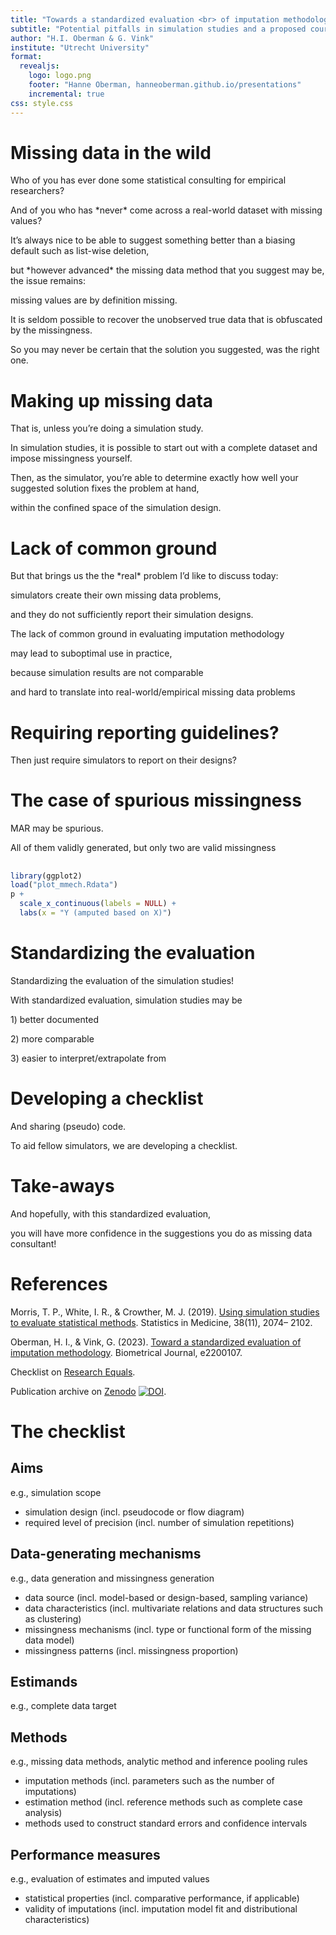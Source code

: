 ```yaml
---
title: "Towards a standardized evaluation <br> of imputation methodology"
subtitle: "Potential pitfalls in simulation studies and a proposed course of action"
author: "H.I. Oberman & G. Vink"
institute: "Utrecht University"
format:
  revealjs:
    logo: logo.png
    footer: "Hanne Oberman, hanneoberman.github.io/presentations"
    incremental: true
css: style.css
---
```


# Missing data in the wild

::: notes
Who of you has ever done some statistical consulting for empirical researchers?

And of you who has \*never\* come across a real-world dataset with missing values?

It's always nice to be able to suggest something better than a biasing default such as list-wise deletion,

but \*however advanced\* the missing data method that you suggest may be, the issue remains:

missing values are by definition missing.

It is seldom possible to recover the unobserved true data that is obfuscated by the missingness.

So you may never be certain that the solution you suggested, was the right one.
:::



# Making up missing data

::: notes
That is, unless you're doing a simulation study.

In simulation studies, it is possible to start out with a complete dataset and impose missingness yourself.

Then, as the simulator, you're able to determine exactly how well your suggested solution fixes the problem at hand,

within the confined space of the simulation design.
:::


# Lack of common ground

::: notes
But that brings us the the \*real\* problem I'd like to discuss today:

simulators create their own missing data problems,

and they do not sufficiently report their simulation designs.

The lack of common ground in evaluating imputation methodology

may lead to suboptimal use in practice,

because simulation results are not comparable

and hard to translate into real-world/empirical missing data problems
:::


# Requiring reporting guidelines?

::: notes
Then just require simulators to report on their designs?
:::

# The case of spurious missingness

::: notes
MAR may be spurious.

All of them validly generated, but only two are valid missingness
:::

##

```r
library(ggplot2)
load("plot_mmech.Rdata")
p + 
  scale_x_continuous(labels = NULL) +
  labs(x = "Y (amputed based on X)")
```

<!-- ![](plot.pdf){fig-alt="Three scatterplots with the probability to be missing on the y-axis and the amputed variable on the x-axis" fig-align="center"} -->

# Standardizing the evaluation

::: notes
Standardizing the evaluation of the simulation studies!

With standardized evaluation, simulation studies may be

1\) better documented

2\) more comparable

3\) easier to interpret/extrapolate from
:::

# Developing a checklist

::: notes
And sharing (pseudo) code.

To aid fellow simulators, we are developing a checklist.
:::

# Take-aways

::: notes
And hopefully, with this standardized evaluation,

you will have more confidence in the suggestions you do as missing data consultant!
:::

# References

Morris, T. P., White, I. R., & Crowther, M. J. (2019). [Using simulation studies to evaluate statistical methods](https://onlinelibrary.wiley.com/doi/10.1002/sim.8086). Statistics in Medicine, 38(11), 2074-- 2102.

Oberman, H. I., & Vink, G. (2023). [Toward a standardized evaluation of imputation methodology](https://doi.org/10.1002/bimj.202200107). Biometrical Journal, e2200107. 

Checklist on [Research Equals](https://doi.org/10.53962/vrd3-8h76).

Publication archive on [Zenodo](https://zenodo.org/badge/latestdoi/449704829)  [![DOI](https://zenodo.org/badge/449704829.svg)](https://zenodo.org/badge/latestdoi/449704829).


# The checklist

## Aims

e.g., simulation scope

-   simulation design (incl. pseudocode or flow diagram)
-   required level of precision (incl. number of simulation repetitions)

## Data-generating mechanisms

e.g., data generation and missingness generation

-   data source (incl. model-based or design-based, sampling variance)
-   data characteristics (incl. multivariate relations and data structures such as clustering)
-   missingness mechanisms (incl. type or functional form of the missing data model)
-   missingness patterns (incl. missingness proportion)

## Estimands

e.g., complete data target

## Methods

e.g., missing data methods, analytic method and inference pooling rules

-   imputation methods (incl. parameters such as the number of imputations)
-   estimation method (incl. reference methods such as complete case analysis)
-   methods used to construct standard errors and confidence intervals <!-- Such as rules by Barnard and Rubin (1999); Rubin (1987); Reiter (2003), etc. -->

## Performance measures

e.g., evaluation of estimates and imputed values

-   statistical properties (incl. comparative performance, if applicable)
-   validity of imputations (incl. imputation model fit and distributional characteristics) <!-- − Does the imputation model fit well to the observed values? (e.g., posterior predictive check) --> <!-- − Are there unrealistic values in the data? (e.g., negative where positive expected) --> <!-- − Are there implausible combinations in the data? (e.g., pregnant grandfathers) -->


<!-- ## Missing data are ubiquituous -->

<!-- - missing data problems may be solved by imputing missing values -->

<!-- - imputation methods are evaluated through simulation studies -->

<!-- - there is no consensus on the evaluation of imputation methodology -->

<!-- ## Lack of common ground -->

<!-- - lack of common ground in evaluating imputation methodology may lead to suboptimal use in practice -->

<!-- - to demonstrate the need for standardization, we highlight a set of possible pitfalls -->

<!-- - bringing forth a chain of potential problems in the objective assessment of the performance of imputation routines -->

<!-- - we suggest a (non-exhaustive) course of action for simulating and evaluating missing data problems -->

<!-- - and propose a move toward a standardized evaluation of imputation methodology -->

<!-- Developing new imputation methodology has become a very active field. Unfortunately, there is no consensus on how to perform simulation studies to evaluate the properties of imputation methods. In part, this may be due to different aims between fields and studies. For example, when evaluating imputation techniques aimed at prediction, different aims may be formulated than when statistical inference is of interest. The lack of consensus may also stem from different personal preferences or scientific backgrounds. All in all, the lack of common ground in evaluating imputation methodology may lead to suboptimal use in practice. In this paper, we propose a move toward a standardized evaluation of imputation methodology. To demonstrate the need for standardization, we highlight a set of possible pitfalls that bring forth a chain of potential problems in the objective assessment of the performance of imputation routines. Additionally, we suggest a course of action for simulating and evaluating missing data problems. Our suggested course of action is by no means meant to serve as a complete cookbook, but rather meant to incite critical thinking and a move to objective and fair evaluations of imputation methodology. We invite the readers of this paper to contribute to the suggested course of action. -->

<!-- We encourage simulators to carefully consider and document their choices in the evaluation of imputation methodology. Simulation studies should not only be well executed, but also properly reported. -->
